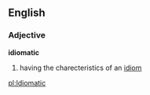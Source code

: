 == English ==
{{wikipedia}}

<!--
=== Etymology ===
{{E.}} '''''[[idiom]]''''' + '''''[[-ic]]'''''
Where does the "at" come from?
-->

=== Adjective ===
'''idiomatic'''
#having the charecteristics of an [[idiom]]

[[pl:Idiomatic]]